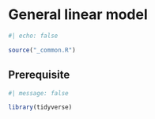 # General linear model

```r
#| echo: false

source("_common.R")
```

## Prerequisite

```r
#| message: false

library(tidyverse)
```
